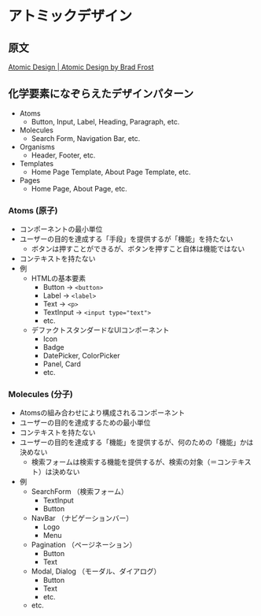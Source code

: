 # アトミックデザイン

## 原文

[Atomic Design | Atomic Design by Brad Frost](https://atomicdesign.bradfrost.com/table-of-contents/)

## 化学要素になぞらえたデザインパターン

- Atoms
  - Button, Input, Label, Heading, Paragraph, etc.
- Molecules
  - Search Form, Navigation Bar, etc.
- Organisms
  - Header, Footer, etc.
- Templates
  - Home Page Template, About Page Template, etc.
- Pages
  - Home Page, About Page, etc.

### Atoms (原子)

- コンポーネントの最小単位
- ユーザーの目的を達成する「手段」を提供するが「機能」を持たない
  - ボタンは押すことができるが、ボタンを押すこと自体は機能ではない
- コンテキストを持たない
- 例
  - HTMLの基本要素
    - Button -> `<button>`
    - Label -> `<label>`
    - Text -> `<p>`
    - TextInput -> `<input type="text">`
    - etc.
  - デファクトスタンダードなUIコンポーネント
    - Icon
    - Badge
    - DatePicker, ColorPicker
    - Panel, Card
    - etc.

### Molecules (分子)

- Atomsの組み合わせにより構成されるコンポーネント
- ユーザーの目的を達成するための最小単位
- コンテキストを持たない
- ユーザーの目的を達成する「機能」を提供するが、何のための「機能」かは決めない
  - 検索フォームは検索する機能を提供するが、検索の対象（＝コンテキスト）は決めない
- 例
  - SearchForm （検索フォーム）
    - TextInput
    - Button
  - NavBar （ナビゲーションバー）
    - Logo
    - Menu
  - Pagination （ページネーション）
    - Button
    - Text
  - Modal, Dialog （モーダル、ダイアログ）
    - Button
    - Text
    - etc.
  - etc.
